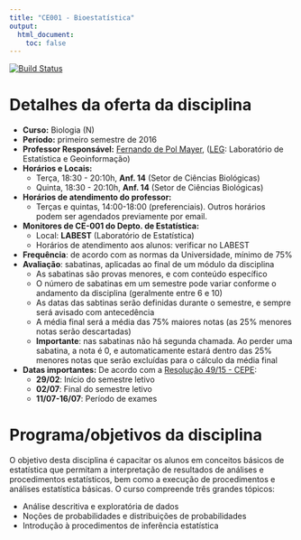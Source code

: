 ```yaml
---
title: "CE001 - Bioestatística"
output:
  html_document:
    toc: false
---
```


[![Build Status](https://travis-ci.org/fernandomayer/ce001n-2016-01.svg)](https://travis-ci.org/fernandomayer/ce001n-2016-01)

<!-- <div class="alert alert-danger" role="alert"> **ATENÇÃO!** Hoje (10/06) -->
<!-- a aula será até as 21:00 hs. </div> -->

# Detalhes da oferta da disciplina

- **Curso:** Biologia (N)
- **Período:** primeiro semestre de 2016
- **Professor Responsável:** [Fernando de Pol Mayer][], ([LEG][]:
  Laboratório de Estatística e Geoinformação)
- **Horários e Locais:**
    - Terça, 18:30 - 20:10h, **Anf. 14** (Setor de Ciências Biológicas)
    - Quinta, 18:30 - 20:10h, **Anf. 14** (Setor de Ciências Biológicas)
- **Horários de atendimento do professor:**
    - Terças e quintas, 14:00-18:00 (preferenciais). Outros horários
      podem ser agendados previamente por email.
- **Monitores de CE-001 do Depto. de Estatística:**
    - Local: **LABEST** (Laboratório de Estatística)
    - Horários de atendimento aos alunos: verificar no LABEST
- **Frequência**: de acordo com as normas da Universidade, mínimo de 75%
- **Avaliação**: sabatinas, aplicadas ao final de um módulo da disciplina
    - As sabatinas são provas menores, e com conteúdo específico
    - O número de sabatinas em um semestre pode variar conforme o
      andamento da disciplina (geralmente entre 6 e 10)
    - As datas das sabtinas serão definidas durante o semestre, e sempre
      será avisado com antecedência
    - A média final será a média das 75% maiores notas (as 25% menores
      notas serão descartadas)
    - **Importante**: nas sabatinas não há segunda chamada. Ao perder
      uma sabatina, a nota é 0, e automaticamente estará dentro das 25%
      menores notas que serão excluídas para o cálculo da média final
- **Datas importantes:** De acordo com a [Resolução 49/15 - CEPE][]:
    - **29/02**: Início do semestre letivo
    - **02/07**: Final do semestre letivo
    - **11/07-16/07**: Período de exames

# Programa/objetivos da disciplina

O objetivo desta disciplina é capacitar os alunos em conceitos básicos
de estatística que permitam a interpretação de resultados de análises e
procedimentos estatísticos, bem como a execução de procedimentos e
análises estatística básicas. O curso compreende três grandes tópicos:

- Análise descritiva e exploratória de dados
- Noções de probabilidades e distribuições de probabilidades
- Introdução à procedimentos de inferência estatística


[Fernando de Pol Mayer]: http://www.leg.ufpr.br/~fernandomayer
[LEG]: http://www.leg.ufpr.br
[Resolução 49/15 - CEPE]: http://www.ufpr.br/soc/descarregar_arquivo.php?cod=1064
